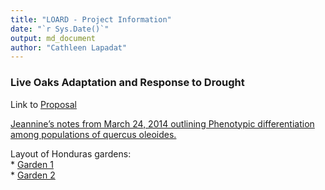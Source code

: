 ```yaml
---
title: "LOARD - Project Information"
date: "`r Sys.Date()`"
output: md_document
author: "Cathleen Lapadat"
---
```

### Live Oaks Adaptation and Response to Drought

Link to [Proposal](https://drive.google.com/file/d/1lvIN1pYCpYhKTxzzCvds9pHqNTbRku0-/view?usp=sharing)  

[Jeannine's notes from March 24, 2014 outlining Phenotypic differentiation among populations of quercus oleoides.](https://docs.google.com/document/d/1OaR2jG-oMx6BLpeJjTIGk1KnRzHnK68R/edit?usp=sharing&ouid=117278050553426340443&rtpof=true&sd=true)  

Layout of Honduras gardens:  
* [Garden 1](https://drive.google.com/file/d/1_Xb5rzg5GaaMQxlFfR_6dSC0x5KvNecP/view?usp=sharing)  
* [Garden 2](https://drive.google.com/file/d/1FuBNno3aR9p1Rm-FJ09S-y7CvkXC3qlj/view?usp=sharing)  